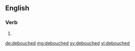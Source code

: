 ==English==

===Verb===
{{head|en|verb form}}

# {{en-past of|debouche}}

[[de:debouched]]
[[mg:debouched]]
[[sv:debouched]]
[[vi:debouched]]